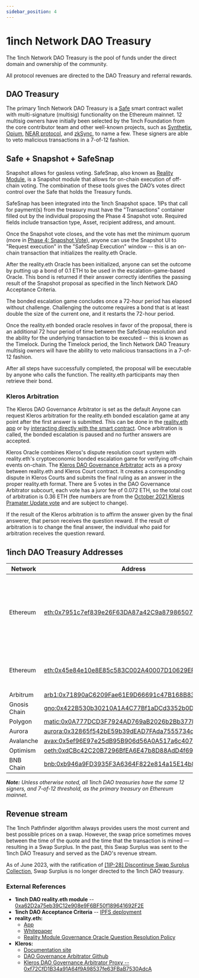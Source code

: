 ```yaml
---
sidebar_position: 4
---
```

# 1inch Network DAO Treasury
The 1inch Network DAO Treasury is the pool of funds under the direct domain and ownership of the community. 

All protocol revenues are directed to the DAO Treasury and referral rewards.

## DAO Treasury 
The primary 1inch Network DAO Treasury is a [Safe](https://app.safe.global/balances?safe=eth:0x7951c7ef839e26F63DA87a42C9a87986507f1c07) smart contract wallet with multi-signature (multisig) functionality on the Ethereum mainnet. 12 multisig owners have initially been selected by the 1inch Foundation from the core contributor team and other well-known projects, such as [Synthetix](https://synthetix.io/), [Opium](https://opium.network/), [NEAR protocol](https://near.org/), and [zkSync](https://zksync.io/), to name a few. These signers are able to veto malicious transactions in a 7-of-12 fashion.

## Safe + Snapshot + SafeSnap

Snapshot allows for gasless voting. SafeSnap, also known as [Reality Module](https://gnosis.github.io/zodiac/docs/tutorial-module-reality/get-started/), is a Snapshot module that allows for on-chain execution of off-chain voting. The combination of these tools gives the DAO’s votes direct control over the Safe that holds the Treasury funds.

SafeSnap has been integrated into the 1inch Snapshot space. 1IPs that call for payment(s) from the treasury must have the "Transactions" container filled out by the individual proposing the Phase 4 Snapshot vote. Required fields include transaction type, Asset, recipient address, and amount.

Once the Snapshot vote closes, and the vote has met the minimum quorum (more in [Phase 4: Snapshot Vote](https://docs.1inch.io/docs/governance/proposal-lifecycle#phase-4-snapshot-vote)), anyone can use the Snapshot UI to "Request execution" in the "SafeSnap Execution" window -- this is an on-chain transaction that initializes the reality.eth Oracle.

After the reality.eth Oracle has been initialized, anyone can set the outcome by putting up a bond of 0.1 ETH to be used in the escalation-game-based Oracle. This bond is returned if their answer correctly identifies the passing result of the Snapshot proposal as specified in the 1inch Network DAO Acceptance Criteria.

The bonded escalation game concludes once a 72-hour period has elapsed without challenge. Challenging the outcome requires a bond that is at least double the size of the current one, and it restarts the 72-hour period.

Once the reality.eth bonded oracle resolves in favor of the proposal, there is an additional 72 hour period of time between the SafeSnap resolution and the ability for the underlying transaction to be executed -- this is known as the Timelock. During the Timelock period, the 1inch Network DAO Treasury multisig owners will have the ability to veto malicious transactions in a 7-of-12 fashion. 

After all steps have successfully completed, the proposal will be executable by anyone who calls the function. The reality.eth participants may then retrieve their bond.

### Kleros Arbitration
The Kleros DAO Governance Arbitrator is set as the default Anyone can request Kleros arbitration for the reality.eth bonded escalation game at any point after the first answer is submitted. This can be done in the [reality.eth app](https://realityeth.github.io/) or by [interacting directly with the smart contract](https://reality.eth.limo/app/docs/html/contracts.html). Once arbitration is called, the bonded escalation is paused and no further answers are accepted.

Kleros Oracle combines Kleros's dispute resolution court system with reality.eth's cryptoeconomic bonded escalation game for verifying off-chain events on-chain. The [Kleros DAO Governance Arbitrator](https://github.com/kleros/realitio-arbitrator-with-appeals) acts as a proxy between reality.eth and Kleros Court contract. It creates a corresponding dispute in Kleros Courts and submits the final ruling as an answer in the proper reality.eth format. There are 5 votes in the DAO Governance Arbitrator subcourt, each vote has a juror fee of 0.072 ETH, so the total cost of arbitration is 0.36 ETH (fee numbers are from the [October 2021 Kleros Pramater Update vote](https://snapshot.org/#/kleros.eth/proposal/QmbM6KjjCbib9eD23WYhKeC2GhRCHjKoY59GZL6eqbZisp) and are subject to change).

If the result of the Kleros arbitration is to affirm the answer given by the final answerer, that person receives the question reward. If the result of arbitration is to change the final answer, the individual who paid for arbitration receives the question reward.

## 1inch DAO Treasury Addresses

| **Network**      | **Address**                                                                                                                   | **Notes** |
|--------------|---------------------------------------------------------------------------------------------------------------------------|---|
| Ethereum     | [eth:0x7951c7ef839e26F63DA87a42C9a87986507f1c07](https://app.safe.global/balances?safe=eth:0x7951c7ef839e26F63DA87a42C9a87986507f1c07)               | Primary DAO treasury. SafeSnap allows for trustless execution of spending proposals. 
| Ethereum     | [eth:0x45e84e10e8E85c583C002A40007D10629EF80fAF](https://app.safe.global/balances?safe=eth:0x45e84e10e8E85c583C002A40007D10629EF80fAF)               | 1inch DAO operations fund. This is a 3-of-4 multisig.
| Arbitrum     | [arb1:0x71890aC6209Fae61E9D66691c47B168B8300a7c5](https://app.safe.global/balances?safe=arb1:0x71890aC6209Fae61E9D66691c47B168B8300a7c5)               |
| Gnosis Chain | [gno:0x422B530b30210A1A4C77Bf1aDCd3352b0DfbCDc0](https://app.safe.global/balances?safe=gno:0x422B530b30210A1A4C77Bf1aDCd3352b0DfbCDc0)               |
| Polygon      | [matic:0x0A777DCD3F7924AD769aB2026b2Bb377bD08F4CA](https://app.safe.global/balances?safe=matic:0x0A777DCD3F7924AD769aB2026b2Bb377bD08F4CA)        |
| Aurora       | [aurora:0x32865f542bE59b39dEAD7FAda7555734c3305786](https://app.safe.global/balances?safe=aurora:0x32865f542bE59b39dEAD7FAda7555734c3305786)   |
| Avalanche    | [avax:0x5ef96E97e25dB95B906d56A0A517a6c407FD4083](https://app.safe.global/balances?safe=avax:0x5ef96E97e25dB95B906d56A0A517a6c407FD4083)   |
| Optimism     | [oeth:0xdCBc42C20B7296BfEA6E47b8D88AdD4f69a6DCCB](https://app.safe.global/balances?safe=oeth:0xdCBc42C20B7296BfEA6E47b8D88AdD4f69a6DCCB)               |
| BNB Chain    | [bnb:0xb946a9FD3935F3A6364F822e814a15E14b841e67](https://app.safe.global/balances?safe=bnb:0xb946a9FD3935F3A6364F822e814a15E14b841e67)               |

_**Note:** Unless otherwise noted, all 1inch DAO treasuries have the same 12 signers, and 7-of-12 threshold, as the primary treasury on Ethereum mainnet._

## Revenue stream
The 1inch Pathfinder algorithm always provides users the most current and best possible prices on a swap. However, the swap price sometimes moves between the time of the quote and the time that the transaction is mined — resulting in a Swap Surplus. In the past, this Swap Surplus was sent to the 1inch DAO Treasury and served as the DAO's revenue stream.

  

As of June 2023, with the ratification of [[1IP-28] Discontinue Swap Surplus Collection](https://snapshot.org/#/1inch.eth/proposal/0x62888ad3983a8bdb29e73596b4971a120e6d58ca56929b4a64147a723f6bccc5), Swap Surplus is no longer directed to the 1inch DAO treasury.

### External References

* **1inch DAO reality.eth module** -- [0xa62D2a75eb39C12e908e9F6BF50f189641692F2E](https://etherscan.io/address/0xa62D2a75eb39C12e908e9F6BF50f189641692F2E)
* **1inch  DAO Acceptance Criteria** -- [IPFS deployment](https://ipfs.io/ipfs/QmQHLJ6utJJNr82bthtw6pNjKpZsfnvZDENeHMAxtQidXz)
* **reality.eth:** 
	* [App](https://realityeth.github.io/)
	* [Whitepaper](https://reality.eth.link/app/docs/html/whitepaper.html)
	* [Reality Module Governance Oracle Question Resolution Policy](https://ipfs.io/ipfs/QmXyo9M4Z2XY6Nw9UfuuUNzKXXNhvt24q6pejuN9RYWPMr/Reality_Module_Governance_Oracle-Question_Resolution_Policy.pdf)
*  **Kleros:**  
	* [Documentation site](https://kleros.gitbook.io/docs/products/oracle)
	* [DAO Governance Arbitrator Github](https://github.com/kleros/realitio-arbitrator-with-appeals)
	* [Kleros DAO Governance Arbitrator Proxy -- 0xf72CfD1B34a91A64f9A98537fe63FBaB7530AdcA](https://etherscan.io/address/0xf72cfd1b34a91a64f9a98537fe63fbab7530adca)

